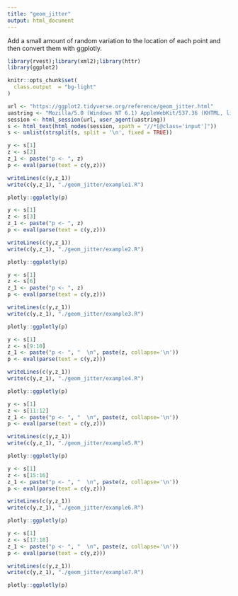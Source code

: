 ```yaml
---
title: "geom_jitter"
output: html_document
---
```


Add a small amount of random variation to the location of each point and then convert them with ggplotly.

```r
library(rvest);library(xml2);library(httr)
library(ggplot2)

knitr::opts_chunk$set(
  class.output  = "bg-light"
)
```

```r
url <- "https://ggplot2.tidyverse.org/reference/geom_jitter.html"
uastring <- "Mozilla/5.0 (Windows NT 6.1) AppleWebKit/537.36 (KHTML, like Gecko) Chrome/88.0.4324.190 Safari/537.36"
session <- html_session(url, user_agent(uastring))
s <- html_text(html_nodes(session, xpath = "//*[@class='input']"))
s <- unlist(strsplit(s, split = '\n', fixed = TRUE))
```

```r
y <- s[1]
z <- s[2]
z_1 <- paste("p <- ", z)
p <- eval(parse(text = c(y,z)))
```

```r
writeLines(c(y,z_1))
write(c(y,z_1), "./geom_jitter/example1.R")
```

```r
plotly::ggplotly(p)
```

```r
y <- s[1]
z <- s[3]
z_1 <- paste("p <- ", z)
p <- eval(parse(text = c(y,z)))
```

```r
writeLines(c(y,z_1))
write(c(y,z_1), "./geom_jitter/example2.R")
```

```r
plotly::ggplotly(p)
```

```r
y <- s[1]
z <- s[6]
z_1 <- paste("p <- ", z)
p <- eval(parse(text = c(y,z)))
```

```r
writeLines(c(y,z_1))
write(c(y,z_1), "./geom_jitter/example3.R")
```

```r
plotly::ggplotly(p)
```

```r
y <- s[1]
z <- s[9:10]
z_1 <- paste("p <- ", "  \n", paste(z, collapse='\n'))
p <- eval(parse(text = c(y,z)))
```

```r
writeLines(c(y,z_1))
write(c(y,z_1), "./geom_jitter/example4.R")
```

```r
plotly::ggplotly(p)
```

```r
y <- s[1]
z <- s[11:12]
z_1 <- paste("p <- ", "  \n", paste(z, collapse='\n'))
p <- eval(parse(text = c(y,z)))
```

```r
writeLines(c(y,z_1))
write(c(y,z_1), "./geom_jitter/example5.R")
```

```r
plotly::ggplotly(p)
```

```r
y <- s[1]
z <- s[15:16]
z_1 <- paste("p <- ", "  \n", paste(z, collapse='\n'))
p <- eval(parse(text = c(y,z)))
```

```r
writeLines(c(y,z_1))
write(c(y,z_1), "./geom_jitter/example6.R")
```

```r
plotly::ggplotly(p)
```


```r
y <- s[1]
z <- s[17:18]
z_1 <- paste("p <- ", "  \n", paste(z, collapse='\n'))
p <- eval(parse(text = c(y,z)))
```

```r
writeLines(c(y,z_1))
write(c(y,z_1), "./geom_jitter/example7.R")
```

```r
plotly::ggplotly(p)
```
